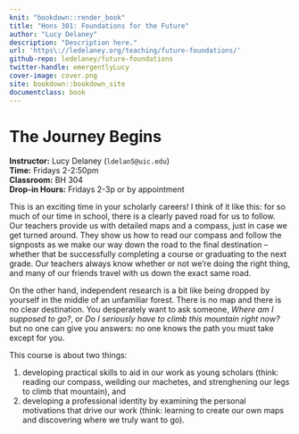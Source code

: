 ```yaml
---
knit: "bookdown::render_book"
title: "Hons 301: Foundations for the Future"
author: "Lucy Delaney"
description: "Description here."
url: 'https\://ledelaney.org/teaching/future-foundations/'
github-repo: ledelaney/future-foundations
twitter-handle: emergentlyLucy
cover-image: cover.png
site: bookdown::bookdown_site
documentclass: book
---
```


# The Journey Begins {-}

**Instructor:** Lucy Delaney (`ldelan5@uic.edu`)  
**Time:** Fridays 2-2:50pm  
**Classroom:** BH 304  
**Drop-in Hours:** Fridays 2-3p or by appointment

This is an exciting time in your scholarly careers! I think of it like this: for so much of our time in school, there is a clearly paved road for us to follow. Our teachers provide us with detailed maps and a compass, just in case we get turned around. They show us how to read our compass and follow the signposts as we make our way down the road to the final destination -- whether that be successfully completing a course or graduating to the next grade. Our teachers always know whether or not we're doing the right thing, and many of our friends travel with us down the exact same road.

On the other hand, independent research is a bit like being dropped by yourself in the middle of an unfamiliar forest. There is no map and there is no clear destination. You desperately want to ask someone, _Where am I supposed to go?_, or _Do I seriously have to climb this mountain right now?_ but no one can give you answers: no one knows the path you must take except for you.

This course is about two things: 

1. developing practical skills to aid in our work as young scholars (think: reading our compass, weilding our machetes, and strenghening our legs to climb that mountain), and  
2. developing a professional identity by examining the personal motivations that drive our work (think: learning to create our own maps and discovering where we truly want to go).

